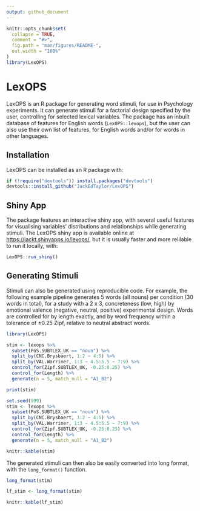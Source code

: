 ```yaml
---
output: github_document
---
```


<!-- README.md is generated from README.Rmd. Please edit that file -->

```r
knitr::opts_chunk$set(
  collapse = TRUE,
  comment = "#>",
  fig.path = "man/figures/README-",
  out.width = "100%"
)
library(LexOPS)
```
# LexOPS

<!-- badges: start -->
<!-- badges: end -->

LexOPS is an R package for generating word stimuli, for use in Psychology experiments. It can generate stimuli for a factorial design specified by the user, controlling for selected lexical variables. The package has an inbuilt database of features for English words (`LexOPS::lexops`), but the user can also use their own list of features, for English words and/or for words in other languages.

## Installation

LexOPS can be installed as an R package with:

```r
if (!require("devtools")) install.packages("devtools")
devtools::install_github("JackEdTaylor/LexOPS")
```

## Shiny App

The package features an interactive shiny app, with several useful features for visualising variables' distributions and relationships while generating stimuli. The LexOPS shiny app is available online at [https://jackt.shinyapps.io/lexops/](https://jackt.shinyapps.io/lexops/), but it is usually faster and more relilable to run it locally, with:

```r
LexOPS::run_shiny()
```

## Generating Stimuli

Stimuli can also be generated using reproducible code. For example, the following example pipeline generates 5 words (all nouns) per condition (30 words in total), for a study with a 2 x 3, concreteness (low, high) by emotional valence (negative, neutral, positive) experimental design. Words are controlled for by length exactly, and by word frequency within a tolerance of ±0.25 Zipf, relative to neutral abstract words.

```r
library(LexOPS)

stim <- lexops %>%
  subset(PoS.SUBTLEX_UK == "noun") %>%
  split_by(CNC.Brysbaert, 1:2 ~ 4:5) %>%
  split_by(VAL.Warriner, 1:3 ~ 4.5:5.5 ~ 7:9) %>%
  control_for(Zipf.SUBTLEX_UK, -0.25:0.25) %>%
  control_for(Length) %>%
  generate(n = 5, match_null = "A1_B2")

print(stim)
```

```r
set.seed(999)
stim <- lexops %>%
  subset(PoS.SUBTLEX_UK == "noun") %>%
  split_by(CNC.Brysbaert, 1:2 ~ 4:5) %>%
  split_by(VAL.Warriner, 1:3 ~ 4.5:5.5 ~ 7:9) %>%
  control_for(Zipf.SUBTLEX_UK, -0.25:0.25) %>%
  control_for(Length) %>%
  generate(n = 5, match_null = "A1_B2")
```

```r
knitr::kable(stim)
```

The generated stimuli can then also be easily converted into long format, with the `long_format()` function.

```r
long_format(stim)
```

```r
lf_stim <- long_format(stim)
```

```r
knitr::kable(lf_stim)
```

